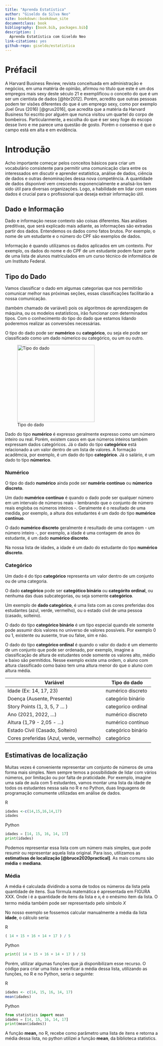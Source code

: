 ```yaml
---
title: "Aprenda Estatística"
author: "Giseldo da Silva Neo"
site: bookdown::bookdown_site
documentclass: book
bibliography: [book.bib, packages.bib]
description: |
  Aprenda Estatística com Giseldo Neo
link-citations: yes
github-repo: giseldo/estatistica
---
```


# Préfacil

A Harvard Business Review, revista conceituada em administração e negócios, em uma matéria de opinião, afirmou no título que este é um dos empregos mais sexy deste século 21 e exemplificou o conceito do que é um ser um cientista de dados [@hbr2012]. Porém, acredito que outras pessoas podem ter visões diferentes do que é um emprego sexy, como por exemplo Joel Grus (2016) [@grus2016], que acredita que a matéria da Harvard Business foi escrito por alguém que nunca visitou um quartel do corpo de bombeiros. Particularmente, a escolha do que é ser sexy foge do escopo desse livro e me parece uma questão de gosto. Porém o consenso é que o campo está em alta e em evidência.

# Introdução

Acho importante começar pelos conceitos básicos para criar um vocabulário consistente para permitir uma comunicação clara entre os interessados em discutir e aprender estatística, análise de dados, ciência de dados e outras denominações dessa nova competência. A quantidade de dados disponível vem crescendo exponencialmente e analisá-los tem sido útil para diversas organizações. Logo, a habilidade em lidar com esses dados é crucial para o profissional que deseja extrair informação útil.

## Dado e Informação

Dado e informação nesse contexto são coisas diferentes. Nas análises preditivas, que será explicado mais adiante, as informações são extradas partir dos dados. Entendemos os dados como fatos brutos. Por exemplo, o nome de um estudante e o número do CPF são exemplos de dados.

Informação é quando utilizamos os dados aplicados em um contexto. Por exemplo, os dados do nome e do CPF de um estudante podem fazer parte de uma lista de alunos matriculados em um curso técnico de informática de um Instituto Federal.

## Tipo do Dado

Vamos classificar o dado em algumas categorias que nos permitirão comunicar melhor nas próximas seções, essas classificações facilitarão a nossa comunicação.

(também chamado de variável) pois os algoritmos de aprendizagem de máquina, ou os modelos estatísticos, irão funcionar com determinados tipos. Com o conhecimento do tipo do dado que estamos lidando poderemos realizar as conversões necessárias.

O tipo do dado pode ser **numérico** ou **categórico**, ou seja ele pode ser classificado como um dado númerico ou categórico, ou um ou outro.

![Tipo do dado](figuras/tipo_dado.png){width="254"}

Dado do tipo **numérico** é expresso geralmente expresso como um número inteiro ou real. Porém, existem casos em que números inteiros também expressam dados categóricos. Já o dado do tipo **categórico** está relacionado a um valor dentro de um lista de valores. A formação acadêmcia, por exemplo, é um dado do tipo **categórico**. Já o salário, é um dado to tipo **númerico**.

### Numérico

O tipo do dado **numérico** ainda pode ser **numério** **contínuo** ou **númerico** **discreto**.

Um dado **numérico** **contínuo** é quando o dado pode ser qualquer número em um intervalo de números reais - lembrando que o conjunto de número reais engloba os números inteiros -. Geralmente é o resultado de uma medida, por exemplo, a altura dos estudantes é um dado do tipo **numérico** **contínuo**.

O dado **numérico discreto** geralmente é resultado de uma contagem - um número inteiro -, por exemplo, a idade é uma contagem de anos do estudante, é um dado **numérico discreto**.

Na nossa lista de idades, a idade é um dado do estudante do tipo **numérico discreto**.

### Categórico

Um dado é do tipo **categórico** representa um valor dentro de um conjunto ou de uma categoria.

O dado **categórico** pode ser **categótico binário** ou **categórito ordinal**, ou nenhuma das duas subcategorias, ou seja somente **categórico**.

Um exemplo de **dado categórico**, é uma lista com as cores preferidas dos estudantes (azul, verde, vermelho), ou o estado civil de uma pessoa (casado, solteiro).

O dado do tipo **categórico binário** é um tipo especial quando ele somente pode assumir dois valores no universo de valores possíveis. Por exemplo 0 ou 1, existente ou ausente, true ou false, sim e não.

O dado do tipo **categórico ordinal** é quando o valor do dado é um elemento de um conjunto que pode ser ordenado, por exemplo, imagine a classificação de altura de estudantes onde somente os valores alto, médio e baixo são permitidos. Nesse exemplo existe uma ordem, o aluno com altura classificado como baixo tem uma altura menor do que o aluno com altura média.

| Variável                                 | Tipo do dado       |
|------------------------------------------|--------------------|
| Idade (Ex: 14, 17, 23)                   | numérico discreto  |
| Doença (Ausente, Presente)               | categório binário  |
| Story Points (1, 3, 5, 7 ... )           | categorico ordinal |
| Ano (2021, 2022, ...)                    | numérico discreto  |
| Altura (1,79 - 2,05 - ...)               | numérico contínuo  |
| Estado Civil (Casado, Solteiro)          | categórico binário |
| Cores preferidas (Azul, verde, vermelho) | categórico         |

## Estimativas de localização

Muitas vezes é conveniente representar um conjunto de números de uma forma mais simples. Nem sempre temos a possibilidade de lidar com vários números, por limitação ou por falta de praticidade. Por exemplo, imagine uma sala de aula com 5 estudantes, vamos montar uma lista da idade de todos os estudantes nessa sala no R e no Python, duas linguagens de programação comumente utilizadas em análise de dados.

R

```r
idades <-c(14,15,16,14,17)
idades
```

Python

```python
idades = [14, 15, 16, 14, 17]
print(idades)
```

Podemos representar essa lista com um número mais simples, que pode resumir ou representar aquela lista original. Para isso, utilizamos as **estimativas de localização [@bruce2020practical]**. As mais comuns são **média** e **mediana**.

### Média

A média é calculada dividindo a soma de todos os números da lista pela quantidade de itens. Sua fórmula matemática é apresentada em FIGURA XXX. Onde i é a quantidade de itens da lista e $x_i$ é o enésimo item da lista. O termo média também pode ser representado pelo símbolo $X$

No nosso exemplo se fossemos calcular manualmente a média da lista **idade**, o cálculo seria:

R

```r
( 14 + 15 + 16 + 14 + 17 ) / 5
```

Python

```python
print(( 14 + 15 + 16 + 14 + 17 ) / 5)
```

Porém, utilizar algumas funções que já disponibilizam esse recurso. O código para criar uma lista e verificar a média dessa lista, utilizando as funções, no R e no Python, seria o seguinte:

R

```r
idades <- c(14, 15, 16, 14, 17)
mean(idades)
```

Python

```python
from statistics import mean 
idades = [14, 15, 16, 14, 17]
print(mean(idades))
```

A função **mean,** no R, recebe como parâmetro uma lista de itens e retorna a média dessa lista, no python utilizei a função **mean**, da biblioteca statistics.

